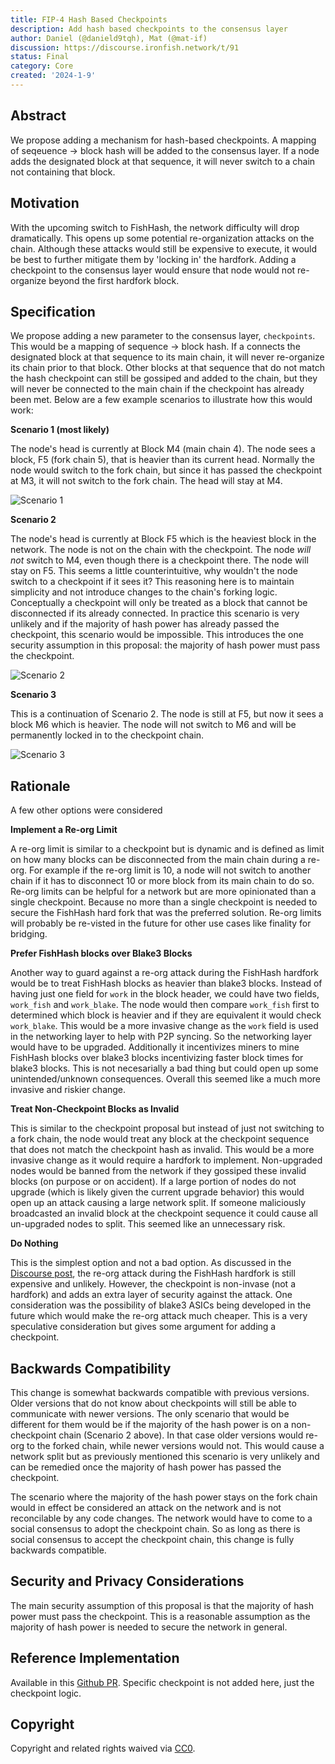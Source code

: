 ```yaml
---
title: FIP-4 Hash Based Checkpoints
description: Add hash based checkpoints to the consensus layer
author: Daniel (@danield9tqh), Mat (@mat-if)
discussion: https://discourse.ironfish.network/t/91
status: Final
category: Core
created: '2024-1-9'
---
```


## Abstract

We propose adding a mechanism for hash-based checkpoints. A mapping of seqeuence -> block hash will be added to the consensus layer. If a node adds the designated block at that sequence, it will never switch to a chain not containing that block.

## Motivation

With the upcoming switch to FishHash, the network difficulty will drop dramatically. This opens up some potential re-organization attacks on the chain. Although these attacks would still be expensive to execute, it would be best to further mitigate them by 'locking in' the hardfork. Adding a checkpoint to the consensus layer would ensure that node would not re-organize beyond the first hardfork block.

## Specification

We propose adding a new parameter to the consensus layer, `checkpoints`. This would be a mapping of sequence -> block hash. If a connects the designated block at that sequence to its main chain, it will never re-organize its chain prior to that block. Other blocks at that sequence that do not match the hash checkpoint can still be gossiped and added to the chain, but they will never be connected to the main chain if the checkpoint has already been met. Below are a few example scenarios to illustrate how this would work:

**Scenario 1 (most likely)**

The node's head is currently at Block M4 (main chain 4). The node sees a block, F5 (fork chain 5), that is heavier than its current head. Normally the node would switch to the fork chain, but since it has passed the checkpoint at M3, it will not switch to the fork chain. The head will stay at M4.

![Scenario 1](/images/fip-4/scenario-1.png)

**Scenario 2**

The node's head is currently at Block F5 which is the heaviest block in the network. The node is not on the chain with the checkpoint. The node *will not* switch to M4, even though there is a checkpoint there. The node will stay on F5. This seems a little counterintuitive, why wouldn't the node switch to a checkpoint if it sees it? This reasoning here is to maintain simplicity and not introduce changes to the chain's forking logic. Conceptually a checkpoint will only be treated as a block that cannot be disconnected if its already connected. In practice this scenario is very unlikely and if the majority of hash power has already passed the checkpoint, this scenario would be impossible. This introduces the one security assumption in this proposal: the majority of hash power must pass the checkpoint.

![Scenario 2](/images/fip-4/scenario-2.png)

**Scenario 3**

This is a continuation of Scenario 2. The node is still at F5, but now it sees a block M6 which is heavier. The node will not switch to M6 and will be permanently locked in to the checkpoint chain.

![Scenario 3](/images/fip-4/scenario-3.png)

## Rationale

A few other options were considered

**Implement a Re-org Limit**

A re-org limit is similar to a checkpoint but is dynamic and is defined as limit on how many blocks can be disconnected from the main chain during a re-org. For example if the re-org limit is 10, a node will not switch to another chain if it has to disconnect 10 or more block from its main chain to do so. Re-org limits can be helpful for a network but are more opinionated than a single checkpoint. Because no more than a single checkpoint is needed to secure the FishHash hard fork that was the preferred solution. Re-org limits will probably be re-visted in the future for other use cases like finality for bridging.

**Prefer FishHash blocks over Blake3 Blocks**

Another way to guard against a re-org attack during the FishHash hardfork would be to treat FishHash blocks as heavier than blake3 blocks. Instead of having just one field for `work` in the block header, we could have two fields, `work_fish` and `work_blake`. The node would then compare `work_fish` first to determined which block is heavier and if they are equivalent it would check `work_blake`. This would be a more invasive change as the `work` field is used in the networking layer to help with P2P syncing. So the networking layer would have to be upgraded. Additionally it incentivizes miners to mine FishHash blocks over blake3 blocks incentivizing faster block times for blake3 blocks. This is not necesarially a bad thing but could open up some unintended/unknown consequences. Overall this seemed like a much more invasive and riskier change.

**Treat Non-Checkpoint Blocks as Invalid**

This is similar to the checkpoint proposal but instead of just not switching to a fork chain, the node would treat any block at the checkpoint sequence that does not match the checkpoint hash as invalid. This would be a more invasive change as it would require a hardfork to implement. Non-upgraded nodes would be banned from the network if they gossiped these invalid blocks (on purpose or on accident). If a large portion of nodes do not upgrade (which is likely given the current upgrade behavior) this would open up an attack causing a large network split. If someone maliciously broadcasted an invalid block at the checkpoint sequence it could cause all un-upgraded nodes to split. This seemed like an unnecessary risk.

**Do Nothing**

This is the simplest option and not a bad option. As discussed in the [Discourse post](https://discourse.ironfish.network/t/91), the re-org attack during the FishHash hardfork is still expensive and unlikely. However, the checkpoint is non-invase (not a hardfork) and adds an extra layer of security against the attack. One consideration was the possibility of blake3 ASICs being developed in the future which would make the re-org attack much cheaper. This is a very speculative consideration but gives some argument for adding a checkpoint.

## Backwards Compatibility 

This change is somewhat backwards compatible with previous versions. Older versions that do not know about checkpoints will still be able to communicate with newer versions. The only scenario that would be different for them would be if the majority of the hash power is on a non-checkpoint chain (Scenario 2 above). In that case older versions would re-org to the forked chain, while newer versions would not. This would cause a network split but as previously mentioned this scenario is very unlikely and can be remedied once the majority of hash power has passed the checkpoint.

The scenario where the majority of the hash power stays on the fork chain would in effect be considered an attack on the network and is not reconcilable by any code changes. The network would have to come to a social consensus to adopt the checkpoint chain. So as long as there is social consensus to accept the checkpoint chain, this change is fully backwards compatible.

## Security and Privacy Considerations

The main security assumption of this proposal is that the majority of hash power must pass the checkpoint. This is a reasonable assumption as the majority of hash power is needed to secure the network in general.

## Reference Implementation

Available in this [Github PR](https://github.com/iron-fish/ironfish/pull/4683). Specific checkpoint is not added here, just the checkpoint logic.

## Copyright

Copyright and related rights waived via [CC0](https://creativecommons.org/share-your-work/public-domain/cc0/).
